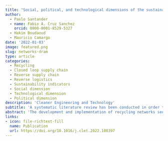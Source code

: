 ```yaml
---
title: "Social, political, and technological dimensions of the sustainability evaluation of a recycling network. A literature review"
author: 
  - Pavlo Santander
  - name: Fabio A. Cruz Sanchez
    orcid: 0000-0001-8529-5327
  - Hakim Boudaoud
  - Mauricio Camargo 
date: '2022-01-03'
image: featured.png
slug: networks-dram
type: article
categories:
  - Recycling 
  - Closed loop supply chain 
  - Reverse supply chain 
  - Reverse logistics 
  - Sustainability indicators 
  - Social dimension 
  - Technological dimension 
  - Political dimension
description: 'Cleaner Engineering and Technology'
subtitle: 'A systematic literature review has been conducted in order to understand how the social, political, and technological dimensions should be integrated into the sustainability evaluation process of a potential recycling network.'
abstract: 'The development and implementation of recycling networks seems to be a promising way to cope with and mitigate the environmental problems of waste. As a mandatory condition, recycling networks must guarantee the achievement of sustainability requirements. Since the first proposal of the TBL (Triple Bottom Line) in the early 1990s, some authors have suggested that this model should be extended to include more dimensions. Recent studies have proposed that for a system to be sustainable, it should not only include the economic, environmental, and social dimensions but must also consider technological and political aspects and their subsequent sustainability indicators for their evaluation. In regard to recycling networks, however, social, technological, and political dimensions are still to be formalized to facilitate their use when designing recycling networks or evaluating their impact. In order to understand how these social, political, and technological dimensions should be integrated into the sustainability evaluation process of a potential recycling network, a systematic literature review has been conducted. A total of 160 journal articles were selected and analyzed. Information was identified on the problem addressed, the recycling domain, the methodologies used, and the social, technological, and political aspects under consideration. A set of social, political, and technological indicators to be considered for the main recycling network problems (design and planning, decision-making and performance evaluation, provider selection, price, and coordination) is then proposed. The main contribution of this work lies in the understanding for future research of how to consider social, political, and technological aspects taking into account the most common problems addressed in a recycling network. At the same time, findings and research gaps have been derived from these results. This study provides a basis for future work oriented toward the holistic evaluation of sustainable recycling networks.'
links:
- icon: file-richtext-fill
  name: Publication
  url: https://doi.org/10.1016/j.clet.2022.100397
---
```


